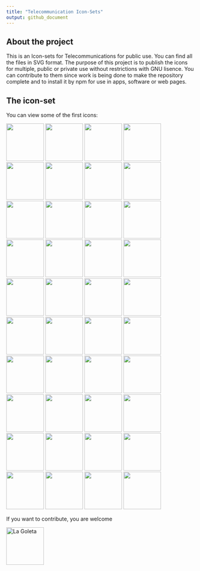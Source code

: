 ```yaml
---
title: "Telecommunication Icon-Sets"
output: github_document
---
```


## About the project

This is an Icon-sets for Telecommunications for public use. You can find all the files in SVG format. The purpose of this project is to publish the icons for multiple, public or private use without restrictions with GNU lisence. You can contribute to them since work is being done to make the repository complete and to install it by npm for use in apps, software or web pages.

## The icon-set

You can view some of the first icons:

<img src="svg-files/ghz.svg" width="100"/>
<img src="svg-files/faraday.svg" width="100"/>
<img src="svg-files/5g.svg" width="100"/>
<img src="svg-files/camioneta-antena.svg" width="100"/>
<img src="svg-files/camion-peque-antena.svg" width="100"/>
<img src="svg-files/comunication-airport-v1.svg" width="100"/>
<img src="svg-files/dentadas-v1.svg" width="100"/>
<img src="svg-files/explorer-robot.svg" width="100"/>
<img src="svg-files/fibra-opt-structura.svg" width="100"/>
<img src="svg-files/freq-gen.svg" width="100"/>
<img src="svg-files/global-com.svg" width="100px"/>
<img src="svg-files/handies.svg" height="100" width="100"/>
<img src="svg-files/high-freq.svg" width="100"/>
<img src="svg-files/hogar-parabola.svg" width="100"/>
<img src="svg-files/iot-v1.svg" width="100"/>
<img src="svg-files/khz.svg" width="100"/>
<img src="svg-files/letter-mensaje.svg" width="100"/>
<img src="svg-files/low-freq.svg" width="100"/>
<img src="svg-files/militar-phone.svg" width="100"/>
<img src="svg-files/open-letter-mensaje.svg" width="100"/>
<img src="svg-files/parabola.svg" width="100"/>
<img src="svg-files/radio-2l.svg" width="100"/>
<img src="svg-files/rf-rack.svg" width="100"/>
<img src="svg-files/satelite-1.svg" width="100"/>
<img src="svg-files/search-signal.svg" width="100"/>
<img src="svg-files/señal-signal.svg" width="100"/>
<img src="svg-files/signal.svg" width="100"/>
<img src="svg-files/submarine-v1.svg" width="100"/>
<img src="svg-files/TECNICO-TELECOMUNICACIONES.svg" width="100"/>
<img src="svg-files/telecom-headquarters.svg" width="100"/>
<img src="svg-files/TELECOMUNICACIONES.svg" width="100"/>
<img src="svg-files/torre-pc.svg" width="100"/>
<img src="svg-files/tower-com.svg" width="100"/>
<img src="svg-files/warning.svg" width="100"/>
<img src="svg-files/weather-ballon.svg" width="100"/>
<img src="svg-files/yagi-antena.svg" width="100"/>
<img src="svg-files/comunication-ship-v1.svg" width="100"/>
<img src="svg-files/comunication-soldier.svg" width="100"/>
<img src="svg-files/mhz.svg" width="100"/>
<img src="svg-files/precaucion-energia.svg" width="100"/>

If you want to contribute, you are welcome

<div align=center>
  <a href="https://lagoleta.github.io">
  <img alt="La Goleta" img src="designedby.svg" width="100">
  </a>
</div>